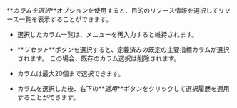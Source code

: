 **_カラムを選択_**オプションを使用すると、目的のリソース情報を選択してリソース一覧を表示することができます。 

<ImgLang img='k8s-resource-node-list-cl.png' desc='フィルター追加' />

- 選択したカラム一覧は、メニューを再入力すると維持されます。

- **_リセット_**ボタンを選択すると、定義済みの既定の主要指標カラムが選択されます。 この場合、既存のカラム選択は削除されます。

- カラムは最大20個まで選択できます。

- カラムを選択した後、右下の**_適用_**ボタンをクリックして選択履歴を適用することができます。
